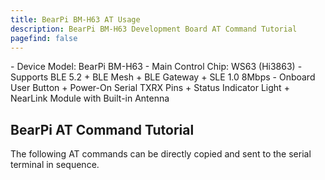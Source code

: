 ```yaml
---
title: BearPi BM-H63 AT Usage  
description: BearPi BM-H63 Development Board AT Command Tutorial  
pagefind: false  
---  
```


<Card title="Device Information" icon="information">  
  - Device Model: BearPi BM-H63  
  - Main Control Chip: WS63 (Hi3863)  
  - Supports BLE 5.2 + BLE Mesh + BLE Gateway + SLE 1.0 8Mbps  
  - Onboard User Button + Power-On Serial TXRX Pins + Status Indicator Light + NearLink Module with Built-in Antenna  
</Card>  

## BearPi AT Command Tutorial  

<Aside type="note" title="Note">The following AT commands can be directly copied and sent to the serial terminal in sequence.</Aside>  

<Tabs>  
  <TabItem label="BearPi AT (Server)">  
  </TabItem>  

  <TabItem label="BearPi AT (Client 1)">  
  </TabItem>  

  <TabItem label="BearPi AT (Client 2)">  
  </TabItem>  
</Tabs>  